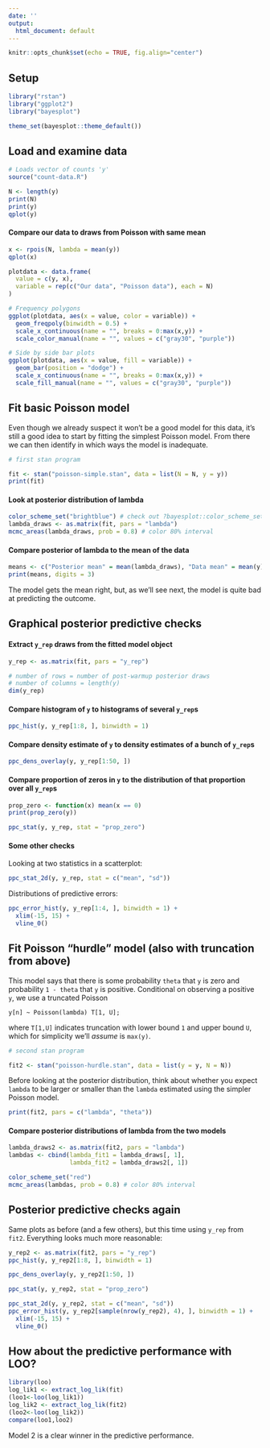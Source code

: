 ```yaml
---
date: ''
output:
  html_document: default
---
```


```r
knitr::opts_chunk$set(echo = TRUE, fig.align="center")
```

## Setup
```r
library("rstan")
library("ggplot2")
library("bayesplot")

theme_set(bayesplot::theme_default())
```


## Load and examine data

```r
# Loads vector of counts 'y'
source("count-data.R")

N <- length(y)
print(N)
print(y)
qplot(y)
```

#### Compare our data to draws from Poisson with same mean

```r
x <- rpois(N, lambda = mean(y))
qplot(x)
```

```r
plotdata <- data.frame(
  value = c(y, x), 
  variable = rep(c("Our data", "Poisson data"), each = N)
)

# Frequency polygons
ggplot(plotdata, aes(x = value, color = variable)) + 
  geom_freqpoly(binwidth = 0.5) +
  scale_x_continuous(name = "", breaks = 0:max(x,y)) +
  scale_color_manual(name = "", values = c("gray30", "purple"))

# Side by side bar plots
ggplot(plotdata, aes(x = value, fill = variable)) + 
  geom_bar(position = "dodge") +
  scale_x_continuous(name = "", breaks = 0:max(x,y)) +
  scale_fill_manual(name = "", values = c("gray30", "purple"))
```

## Fit basic Poisson model

Even though we already suspect it won't be a good model for this data, it's
still a good idea to start by fitting the simplest Poisson model. From there we
can then identify in which ways the model is inadequate.

```r
# first stan program
```


```r
fit <- stan("poisson-simple.stan", data = list(N = N, y = y))
print(fit)
```

#### Look at posterior distribution of lambda

```r
color_scheme_set("brightblue") # check out ?bayesplot::color_scheme_set
lambda_draws <- as.matrix(fit, pars = "lambda")
mcmc_areas(lambda_draws, prob = 0.8) # color 80% interval
```


#### Compare posterior of lambda to the mean of the data

```r
means <- c("Posterior mean" = mean(lambda_draws), "Data mean" = mean(y))
print(means, digits = 3)
```
The model gets the mean right, but, as we'll see next, the model is quite bad
at predicting the outcome.

## Graphical posterior predictive checks

#### Extract `y_rep` draws from the fitted model object

```r
y_rep <- as.matrix(fit, pars = "y_rep")

# number of rows = number of post-warmup posterior draws
# number of columns = length(y)
dim(y_rep) 
```

#### Compare histogram of `y` to histograms of several `y_rep`s

```r
ppc_hist(y, y_rep[1:8, ], binwidth = 1)
```

#### Compare density estimate of `y` to density estimates of a bunch of `y_rep`s

```r
ppc_dens_overlay(y, y_rep[1:50, ])
```


#### Compare proportion of zeros in `y` to the distribution of that proportion over all `y_rep`s

```r
prop_zero <- function(x) mean(x == 0)
print(prop_zero(y))

ppc_stat(y, y_rep, stat = "prop_zero")
```

#### Some other checks

Looking at two statistics in a scatterplot:

```r
ppc_stat_2d(y, y_rep, stat = c("mean", "sd"))
```

Distributions of predictive errors:

```r
ppc_error_hist(y, y_rep[1:4, ], binwidth = 1) + 
  xlim(-15, 15) + 
  vline_0()
```

## Fit Poisson "hurdle" model (also with truncation from above)

This model says that there is some probability `theta` that `y`
is zero and probability `1 - theta` that `y` is positive. 
Conditional on observing a positive `y`, we use a truncated 
Poisson
```
y[n] ~ Poisson(lambda) T[1, U];
```
where `T[1,U]` indicates truncation with lower bound `1` and upper bound `U`, 
which for simplicity we'll _assume_ is `max(y)`.


```r
# second stan program
```


```r
fit2 <- stan("poisson-hurdle.stan", data = list(y = y, N = N))
```


Before looking at the posterior distribution, think about whether you expect 
`lambda` to be larger or smaller than the `lambda` estimated using the simpler 
Poisson model. 


```r
print(fit2, pars = c("lambda", "theta"))
```

#### Compare posterior distributions of lambda from the two models
```r
lambda_draws2 <- as.matrix(fit2, pars = "lambda")
lambdas <- cbind(lambda_fit1 = lambda_draws[, 1],
                 lambda_fit2 = lambda_draws2[, 1])

color_scheme_set("red")
mcmc_areas(lambdas, prob = 0.8) # color 80% interval
```

## Posterior predictive checks again

Same plots as before (and a few others), but this time using `y_rep` from `fit2`.
Everything looks much more reasonable:

```r
y_rep2 <- as.matrix(fit2, pars = "y_rep")
ppc_hist(y, y_rep2[1:8, ], binwidth = 1)
```

```r
ppc_dens_overlay(y, y_rep2[1:50, ])
```

```r
ppc_stat(y, y_rep2, stat = "prop_zero")
```


```r
ppc_stat_2d(y, y_rep2, stat = c("mean", "sd"))
ppc_error_hist(y, y_rep2[sample(nrow(y_rep2), 4), ], binwidth = 1) + 
  xlim(-15, 15) +
  vline_0()
```

## How about the predictive performance with LOO?

```r
library(loo)
log_lik1 <- extract_log_lik(fit)
(loo1<-loo(log_lik1))
log_lik2 <- extract_log_lik(fit2)
(loo2<-loo(log_lik2))
compare(loo1,loo2)
```

Model 2 is a clear winner in the predictive performance.
